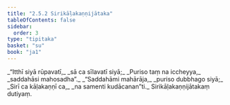 ```yaml
---
title: "2.5.2 Sirikāḷakaṇṇijātaka"
tableOfContents: false
sidebar:
  order: 3
type: "tipitaka"
basket: "su"
book: "ja1"
---
```



<DynamicBreadcrumb />

<Division number="83" book="ja1">

<Paragraph number="473" type="verses" book="ja1">
_“Itthī siyā rūpavatī,_  
_sā ca sīlavatī siyā;_  
_Puriso taṃ na iccheyya,_  
_saddahāsi mahosadha”._  

</Paragraph>

</Division>
<Division number="84" book="ja1">

<Paragraph number="474" type="verses" book="ja1">
_“Saddahāmi mahārāja,_  
_puriso dubbhago siyā;_  
_Sirī ca kāḷakaṇṇī ca,_  
_na samenti kudācanan”ti._  


</Paragraph>
</Division>

<Paragraph number="475" type="center" book="ja1">
Sirikāḷakaṇṇijātakaṃ dutiyaṃ.
</Paragraph>
